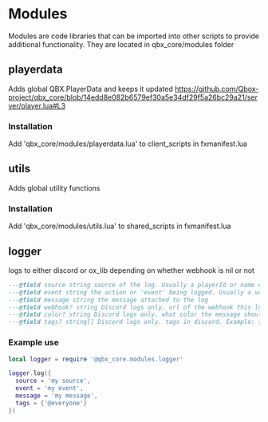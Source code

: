 # Modules

Modules are code libraries that can be imported into other scripts to provide additional functionality. They are located in qbx_core/modules folder

## playerdata

Adds global QBX.PlayerData and keeps it updated
https://github.com/Qbox-project/qbx_core/blob/14edd8e082b6579ef30a5e34df29f5a26bc29a21/server/player.lua#L3

### Installation
Add 'qbx_core/modules/playerdata.lua' to client_scripts in fxmanifest.lua

## utils

Adds global utility functions

### Installation
Add 'qbx_core/modules/utils.lua' to shared_scripts in fxmanifest.lua

## logger

logs to either discord or ox_lib depending on whether webhook is nil or not

```lua
---@field source string source of the log. Usually a playerId or name of a resource.
---@field event string the action or 'event' being logged. Usually a verb describing what the name is doing. Example: SpawnVehicle
---@field message string the message attached to the log
---@field webhook? string Discord logs only. url of the webhook this log should send to.
---@field color? string Discord logs only. what color the message should be
---@field tags? string[] Discord logs only. tags in discord. Example: {'<@&roleid>', '<@userid>', '@everyone'}
```

### Example use

```lua
local logger = require '@qbx_core.modules.logger'

logger.log({
  source = 'my source',
  event = 'my event',
  message = 'my message',
  tags = {'@everyone'}
})
```
